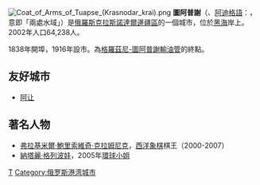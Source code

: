 {{Coord|44|06|N|39|04|E|display=title}}
[[File:Coat_of_Arms_of_Tuapse_(Krasnodar_krai).png|right]]
'''圖阿普謝'''（{{lang-ru|Туапсе}}、[[阿迪格語|阿迪格語]]：{{lang|ady|ТIуапсэ}}，意即「兩處水域」）是[[俄羅斯|俄羅斯]][[克拉斯諾達爾邊疆區|克拉斯諾達爾邊疆區]]的一個城市，位於[[黑海|黑海]]岸上。2002年人口64,238人。

1838年開埠，1916年設市。為[[格羅茲尼-圖阿普謝輸油管|格羅茲尼-圖阿普謝輸油管]]的終點。

== 友好城市 ==
* {{FRA}} [[阿让|阿让]]

== 著名人物 ==
* [[弗拉基米爾·鮑里索維奇·克拉姆尼克|弗拉基米爾·鮑里索維奇·克拉姆尼克]]，[[西洋象棋|西洋象棋]]棋王（2000-2007）
* [[納塔麗·格列波娃|納塔麗·格列波娃]]，2005年[[環球小姐|環球小姐]]

{{克拉斯諾達爾邊疆區城市}}
{{Authority control}}

[[Category:克拉斯諾達爾邊疆區城市|Т]]
[[Category:俄罗斯港湾城市|Category:俄罗斯港湾城市]]